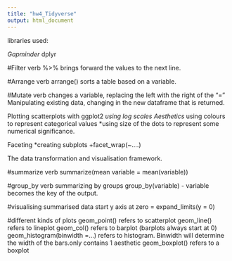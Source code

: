 ```yaml
---
title: "hw4_Tidyverse"
output: html_document
---
```

libraries used:

*Gapminder
*dplyr

#Filter verb
%>% brings forward the values to the next line.

#Arrange verb
arrange() sorts a table based on a variable.

#Mutate verb
changes a variable, replacing the left with the right of the "="
Manipulating existing data, changing in the new dataframe that is returned. 

Plotting scatterplots with ggplot2
*using log scales
Aesthetics
*using colours to represent categorical values
*using size of the dots to represent some numerical significance. 

Faceting
*creating subplots
+facet_wrap(~....)

The data transformation and visualisation framework.

#summarize verb
summarize(mean variable = mean(variable))

#group_by verb
summarizing by groups
group_by(variable) - variable becomes the key of the output. 

#visualising summarised data
start y axis at zero = expand_limits(y = 0)

#different kinds of plots
geom_point() refers to scatterplot
geom_line() refers to lineplot
geom_col() refers to barplot (barplots always start at 0)
geom_histogram(binwidth =...) refers to histogram. Binwidth will determine the width of the bars.only contains 1 aesthetic
geom_boxplot() refers to a boxplot
